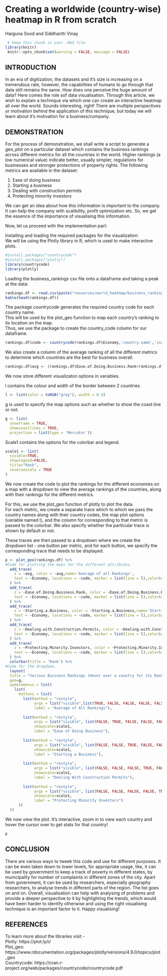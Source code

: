 # Creating a worldwide (country-wise) heatmap in R from scratch

Harguna Sood and Siddhanth Vinay

```r
 # keep this chunk in your .Rmd file
library(knitr)
 knitr::opts_chunk$set(warning = FALSE, message = FALSE)
```

## INTRODUCTION  
In an era of digitization, the datasets and it's size is increasing on a tremendous rate, however, the capabilities of humans to go through that data still remains the same. How does one perceive the huge amount of data? Here comes the role sof data visualisation. Through this article, we wish to explain a technique via which one can create an interactive heatmap all over the world. Sounds interesting, right! There are multiple perspectives or motivation behind the application of this technique, but today we will learn about it's motivation for a business/company.   

## DEMONSTRATION  
For the process of demonstration, we shall write a script to generate a geo_plot on a particular dataset which contains the business rankings across different metrics for all the countries in the world. Higher rankings (a low numerical value) indicate better, usually simpler, regulations for businesses and stronger protections of property rights. The following metrics are available in the dataset:

1. Ease of doing business  
2. Starting a business    
3. Dealing with construction permits  
4. Protecting minority investors  

We can get an idea about how this information is important to the company. It can help the company with scalibility, profit optimization etc. So, we get the essence of the importance of visualising this information.  

Now, let us proceed with the implementation part:  

Installing and loading the required packages for the visualization:  
We will be using the Plotly library in R, which is used to make interactive plots.  

```r
#install.packages("countrycode")
#install.packages("plotly")
library(countrycode)
library(plotly)
```

Loading the business_rankings csv file onto a dataframe and taking a peak at the data:  

```r
rankings.df <- read.csv(paste("resources/world_heatmap/business_rankings.csv", sep=""))
kable(head(rankings.df))
```


The package countrycode generates the required country code for each country name.  
This will be used by the plot_geo function to map each country’s ranking to its location on the map.  
Thus, we use the package to create the country_code column for our dataframe.  

```r
rankings.df$code <- countrycode(rankings.df$Economy,'country.name','iso3c')
```

We also create a column of the average ranking of all the different metrics to determine which countries are the best for business overall.  

```r
rankings.df$avg <- (rankings.df$Ease.of.Doing.Business.Rank+rankings.df$Starting.a.Business+rankings.df$Dealing.with.Construction.Permits+rankings.df$Protecting.Minority.Investors)/4
```

We now store different visualizaton options in variables.  

l contains the colour and width of the border between 2 countries.  
```r
l <- list(color = toRGB("grey"), width = 0.5)
```

g is used to specify the map options such as whether to show the coast line or not.  

```r
g <- list(
  showframe = TRUE,
  showcoastlines = TRUE,
  projection = list(type = 'Mercator'))
```


Scale1 contains the options for the colorbar and legend.  

```r
scale1 <- list(
  visible=TRUE,
  showlegend=FALSE,
  title="Rank",
  reversescale = TRUE
)
```


We now create the code to plot the rankings for the different economies on a map with a dropdown to view the average rankings of the countries, along with their rankings for the different metrics.  

For this, we use the plot_geo function of plotly to plot the data.  
For each metric, we create a separate trace which to which we pass the country names along with their country codes, the map plot options (variable named l), and the column for corresponding to that metric is passed to the colorbar. We also specify whether the particular trace is shown by default or not.  


These traces are then passed to a dropdown where we create the dropdown list - one button per metric, and for each button, we specify the corresponding trace that needs to be displayed.  

```r
p <- plot_geo(rankings.df) %>%
#Code for plotting the maps for the different attributes.
  add_trace(
    z = ~avg, color = ~avg,name='Average of all Rankings',
    text = ~Economy, locations = ~code, marker = list(line = l),colorbar=list(title='Rank'),visible=TRUE
  ) %>%
  add_trace(
    z = ~Ease.of.Doing.Business.Rank, color = ~Ease.of.Doing.Business.Rank,name='Ease of doing Business',
    text = ~Economy, locations = ~code, marker = list(line = l),colorbar=list(title='Rank'),visible=FALSE
  ) %>%
  add_trace(
    z = ~Starting.a.Business, color = ~Starting.a.Business,name='Starting a  Business',
    text = ~Economy, locations = ~code, marker = list(line = l),colorbar=list(title='Rank'),visible=FALSE
  ) %>%
  add_trace(
    z = ~Dealing.with.Construction.Permits, color = ~Dealing.with.Construction.Permits,name='Dealing with Construction Permits',
    text = ~Economy, locations = ~code, marker = list(line = l),colorbar=list(title='Rank'),visible=FALSE
  ) %>%
  add_trace(
    z = ~Protecting.Minority.Investors, color = ~Protecting.Minority.Investors,name='Protecting Minority Investors',
    text = ~Economy, locations = ~code, marker = list(line = l),colorbar=list(title='Rank'),visible=FALSE
  ) %>% 
  colorbar(title = 'Rank') %>%
#Code for the dropdown.
  layout(
  title = "Various Business Rankings (Hover over a country for its Rank)",
  geo=g,
  updatemenus = list(
    list(
      buttons = list(
        list(method = "restyle",
             args = list("visible",list(TRUE, FALSE, FALSE, FALSE, FALSE)),
             label = "Average of All Rankings"),
        
        list(method = "restyle",
             args = list("visible", list(FALSE, TRUE, FALSE, FALSE, FALSE)),
             showscale=scale1,
             label = "Ease of Doing Business"),
        
        list(method = "restyle",
             args = list("visible", list(FALSE, FALSE, TRUE, FALSE, FALSE)),
             showscale=scale1,
             label = "Starting a Business"),
        
        list(method = "restyle",
             args = list("visible", list(FALSE, FALSE, FALSE, TRUE, FALSE)),
             showscale=scale1,
             label = "Dealing With Construction Permits"),
        
        list(method = "restyle",
             args = list("visible", list(FALSE, FALSE, FALSE, FALSE, TRUE)),
             showscale=scale1,
             label = "Protecting Minority Investors")
      ))
  ))
```

We now view the plot. It's interactive, zoom in to view each country and hover the cursor over to get stats for that country!

```r
p
```


## CONCLUSION    
There are various ways to tweek this code and use for different purposes. It can be even taken down to lower levels, for appropriate usage, like, it can be used by government to keep a track of poverty in different states, by municipality for number of complaints in different zones of the city. Apart from government, it can be used by researchers, especially geography researchers, to analyse trends in different parts of the region. The list goes on and on. Overall, visualisation can help with analysing of problems and provide a deeper perspective to it by highlighting the trends, which would have been harder to identify otherwise and using the right visualising technique is an important factor to it. Happy visualising!  

## REFERENCES    
To learn more about the libraries visit -   
Plotly: https://plot.ly/r/  
Plot_geo: https://www.rdocumentation.org/packages/plotly/versions/4.9.0/topics/plot_geo  
Countrycode: https://cran.r-project.org/web/packages/countrycode/countrycode.pdf  
